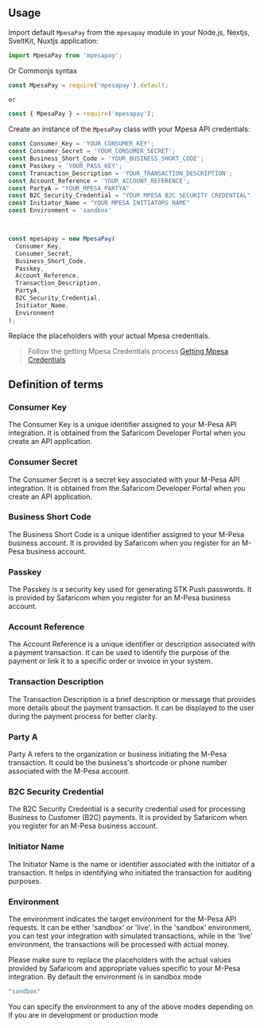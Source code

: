 
## Usage

Import default `MpesaPay` from the `mpesapay` module in your Node.js, Nextjs, SveltKit, Nuxtjs application:

```javascript
import MpesaPay from 'mpesapay';
```

Or Commonjs syntax

```javascript
const MpesaPay = require('mpesapay').default;

or

const { MpesaPay } = require('mpesapay');
```

Create an instance of the `MpesaPay` class with your Mpesa API credentials:

```javascript
const Consumer_Key = 'YOUR_CONSUMER_KEY';
const Consumer_Secret = 'YOUR_CONSUMER_SECRET';
const Business_Short_Code = 'YOUR_BUSINESS_SHORT_CODE';
const Passkey = 'YOUR_PASS_KEY';
const Transaction_Description = 'YOUR_TRANSACTION_DESCRIPTION';
const Account_Reference = 'YOUR_ACCOUNT_REFERENCE';
const PartyA = "YOUR_MPESA_PARTYA"
const B2C_Security_Credential = "YOUR MPESA B2C SECURITY CREDENTIAL"
const Initiator_Name = "YOUR MPESA INITIATORS NAME"
const Environment = 'sandbox'



const mpesapay = new MpesaPay(
  Consumer_Key,
  Consumer_Secret,
  Business_Short_Code,
  Passkey,
  Account_Reference,
  Transaction_Description,
  PartyA,
  B2C_Security_Credential,
  Initiator_Name,
  Environment
);
```

Replace the placeholders with your actual Mpesa credentials.

> Follow the getting Mpesa Credentials process  [Getting Mpesa Credentials](https://justinedev.verixr.com/getting-started/gettingcredentials)

## Definition of terms

### Consumer Key
The Consumer Key is a unique identifier assigned to your M-Pesa API integration. It is obtained from the Safaricom Developer Portal when you create an API application.

### Consumer Secret
The Consumer Secret is a secret key associated with your M-Pesa API integration. It is obtained from the Safaricom Developer Portal when you create an API application.

### Business Short Code
The Business Short Code is a unique identifier assigned to your M-Pesa business account. It is provided by Safaricom when you register for an M-Pesa business account.

### Passkey
The Passkey is a security key used for generating STK Push passwords. It is provided by Safaricom when you register for an M-Pesa business account.

### Account Reference
The Account Reference is a unique identifier or description associated with a payment transaction. It can be used to identify the purpose of the payment or link it to a specific order or invoice in your system.

### Transaction Description
The Transaction Description is a brief description or message that provides more details about the payment transaction. It can be displayed to the user during the payment process for better clarity.

### Party A
Party A refers to the organization or business initiating the M-Pesa transaction. It could be the business's shortcode or phone number associated with the M-Pesa account.

### B2C Security Credential
The B2C Security Credential is a security credential used for processing Business to Customer (B2C) payments. It is provided by Safaricom when you register for an M-Pesa business account.

### Initiator Name
The Initiator Name is the name or identifier associated with the initiator of a transaction. It helps in identifying who initiated the transaction for auditing purposes.

### Environment
The environment indicates the target environment for the M-Pesa API requests. It can be either 'sandbox' or 'live'. In the 'sandbox' environment, you can test your integration with simulated transactions, while in the 'live' environment, the transactions will be processed with actual money.

Please make sure to replace the placeholders with the actual values provided by Safaricom and appropriate values specific to your M-Pesa integration.
 By default the environment is in sandbox mode

 ```bash 
 "sandbox"
 ```

You can specify the environment to any of the above modes depending on if you are in development or production mode